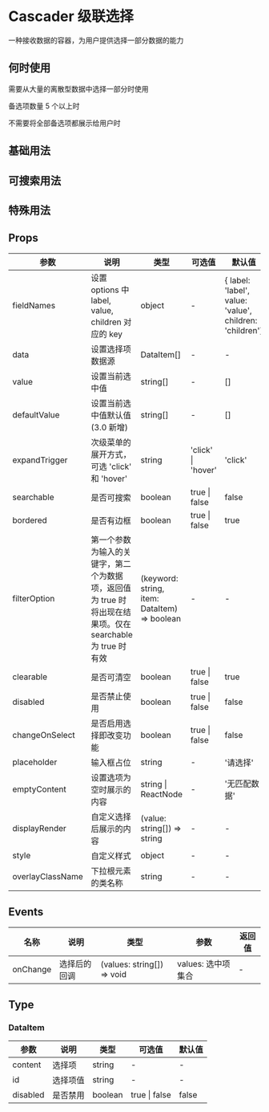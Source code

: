 # Cascader 级联选择

一种接收数据的容器，为用户提供选择一部分数据的能力

## 何时使用

需要从大量的离散型数据中选择一部分时使用

备选项数量 5 个以上时

不需要将全部备选项都展示给用户时

## 基础用法


<DemoBasic />

## 可搜索用法


<DemoSearch />

## 特殊用法


<DemoAdvanced />

## Props

| 参数             | 说明                                                                                                     | 类型                                         | 可选值             | 默认值                                                  |
| ---------------- | -------------------------------------------------------------------------------------------------------- | -------------------------------------------- | ------------------ | ------------------------------------------------------- |
| fieldNames       | 设置 options 中 label, value, children 对应的 key                                                        | object                                       | -                  | { label: 'label', value: 'value', children: 'children'} |
| data             | 设置选择项数据源                                                                                         | DataItem[]                                   | -                  | -                                                       |
| value            | 设置当前选中值                                                                                           | string[]                                     | -                  | []                                                      |
| defaultValue     | 设置当前选中值默认值 (3.0 新增)                                                                          | string[]                                     | -                  | []                                                      |
| expandTrigger    | 次级菜单的展开方式，可选 'click' 和 'hover'                                                              | string                                       | 'click' \| 'hover' | 'click'                                                 |
| searchable       | 是否可搜索                                                                                               | boolean                                      | true \| false      | false                                                   |
| bordered            | 是否有边框                                                                                               | boolean                                                              | true \| false                                                |             true                                                          |
| filterOption     | 第一个参数为输入的关键字，第二个为数据项，返回值为 true 时将出现在结果项。仅在 searchable 为 true 时有效 | (keyword: string, item: DataItem) => boolean | -                  | -                                                       |
| clearable        | 是否可清空                                                                                               | boolean                                      | true \| false      | true                                                    |
| disabled         | 是否禁止使用                                                                                             | boolean                                      | true \| false      | false                                                   |
| changeOnSelect   | 是否启用选择即改变功能                                                                                   | boolean                                      | true \| false      | false                                                   |
| placeholder      | 输入框占位                                                                                               | string                                       | -                  | '请选择'                                                |
| emptyContent     | 设置选项为空时展示的内容                                                                                 | string \| ReactNode                          | -                  | '无匹配数据'                                            |
| displayRender    | 自定义选择后展示的内容                                                                                   | (value: string[]) => string                  | -                  | -                                                       |
| style            | 自定义样式                                                                                               | object                                       | -                  | -                                                       |
| overlayClassName | 下拉根元素的类名称                                                                                       | string                                       | -                  | -                                                       |

## Events

| 名称     | 说明         | 类型                       | 参数               | 返回值 |
| -------- | ------------ | -------------------------- | ------------------ | ------ |
| onChange | 选择后的回调 | (values: string[]) => void | values: 选中项集合 | -      |

## Type

### DataItem

| 参数     | 说明     | 类型    | 可选值        | 默认值 |
| -------- | -------- | ------- | ------------- | ------ |
| content  | 选择项   | string  | -             | -      |
| id       | 选择项值 | string  | -             | -      |
| disabled | 是否禁用 | boolean | true \| false | false  |
